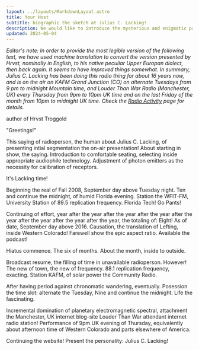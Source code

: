```yaml
---
layout: ../layouts/MarkdownLayout.astro
title: Your Host
subtitle: biographic the sketch at Julius C. Lacking!
description: We would like to introduce the mysterious and enigmatic presence behind The Lacking Organization, but instead we'll talk about Julius C. Lacking.
updated: 2024-05-04
---
```



<div class="float-right ml-6 mb-6 w-48 md:w-64">
  <YourHost />
</div>

*Editor's note: In order to provide the most legible version of the following text, we have used machine translation to convert the version presented by Hrvst, nominally in English, to his native peculiar Upper Europan dialect, then back again. It seems to have improved things somewhat. In summary, Julius C. Lacking has been doing this radio thing for about 16 years now, and is on the air on KAFM Grand Junction (CO) on alternate Tuesdays from 9 pm to midnight Mountain time, and Louder Than War Radio (Manchester, UK) every Thursday from 9pm to 10pm UK time and on the last Friday of the month from 10pm to midnight UK time. Check the [Radio Activity](/radio-activity) page for details.*

author of Hrvst Troggold

"Greetings!"

This saying of radioperson, the human about Julius C. Lacking, of presenting intial segmentation the on-air presentation! About starting in show, the saying. Introduction to comfortable seating, selecting inside appropriate audiophile technology. Adjustment of photon emitters as the necessity for calibration of receptors.

It's Lacking time!

Beginning the real of Fall 2008, September day above Tuesday night. Ten and continue the midnight, of humid Florida evening. Station the WFIT-FM, University Station of 89.5 replication frequency. Florida Tech! Go Pants!

Continuing of effort, year after the year after the year after the year after the year after the year after the year after the year, the totaling of: Eight! As of date, September day above 2016. Causation, the translation of Lefting, inside Western Colorado! Farewell show the epic aspect ratio. Available the podcast!

Hiatus commence. The six of months. About the month, inside to outside.

Broadcast resume, the filling of time in unavailable radioperson. However! The new of town, the new of frequency. 88.1 replication frequency, exacting. Station KAFM, of solar power the Community Radio.

After having period against chronomatic wandering, eventually. Posession the time slot: alternate the Tuesday, Nine and continue the midnight. Life the fascinating.

Incremental domination of planetary electromagnetic spectral, attachment the Manchester, UK internet blog-site Louder Than War attendant internet radio station! Performance of 9pm UK evening of Thursday, equivalently about afternoon time of Western Colorado and parts elsewhere of America.

Continuing the website! Present the personality: Julius C. Lacking!
